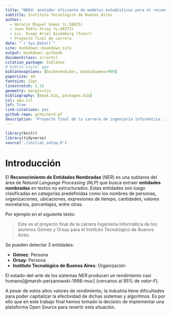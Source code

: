 ```yaml
--- 
title: "NERd: anotador eficiente de modelos estadísticos para el reconocimiento de entidades nombradas"
subtitle: Instituto Tecnológico de Buenos Aires
author:
  - Horacio Miguel Gómez (L:50825)
  - Juan Pablo Orsay (L:49373)
  - Lic. Diego Ariel Aizemberg (Tutor)
  - Proyecto final de carrera
date: "`r Sys.Date()`"
site: bookdown::bookdown_site
output: bookdown::gitbook
documentclass: scrartcl
citation_package: biblatex
# biblio-style: apa
biblatexoptions: [backend=biber, maxbibnames=999]
papersize: a4
fontsize: 12pt
linestretch: 1.25
geometry: margin=1in
bibliography: [book.bib, packages.bib]
csl: apa.csl
lof: True
link-citations: yes
github-repo: qcho/nerd-pf
description: "Proyecto final de la carrera de ingeniería informática. ITBA."
---
```


```r
library(knitr)
library(tidyverse)
source('./initial_setup.R')
```

\newpage
# Introducción {#intro}

El **Reconocimiento de Entidades Nombradas** (_NER_) es una subtarea del área de _Natural Language Processing_ (_NLP_) que busca extraer **entidades nombradas** en textos no estructurados. Estas entidades son luego clasificadas en categorías predefinidas como los nombres de personas, organizaciones, ubicaciones, expresiones de tiempo, cantidades, valores monetarios, porcentajes, entre otras.

Por ejemplo en el siguiente texto:

>Este es el proyecto final de la carrera Ingeniería Informática de los alumnos Gómez y Orsay para el Instituto Tecnológico de Buenos Aires.

Se pueden detectar 3 entidades:

* **Gómez**: Persona
* **Orsay**: Persona
* **Instituto Tecnológico de Buenos Aires**: Organización

El estado-del-arte de los sistemas _NER_ producen un rendimiento casi humano[@marsh-perzanowski-1998-muc] (cercanos al 95% de _valor-F_).

A pesar de estos altos valores de rendimiento, la industria tiene dificultades para poder capitalizar la efectividad de dichas sistemas y algoritmos.
Es por ello que en este trabajo final hemos tomado la decisión de implementar una plataforma Open Source para revertir esta situación.
